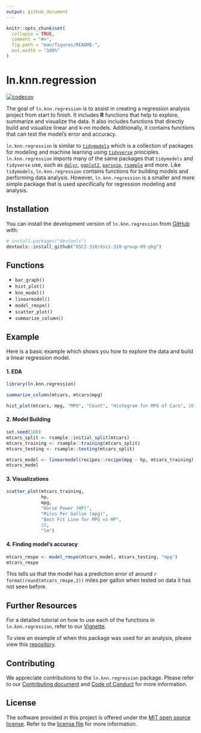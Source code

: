 ```yaml
---
output: github_document
---
```


<!-- README.md is generated from README.Rmd. Please edit that file -->

```r
knitr::opts_chunk$set(
  collapse = TRUE,
  comment = "#>",
  fig.path = "man/figures/README-",
  out.width = "100%"
)
```

# ln.knn.regression

<!-- badges: start -->
[![codecov](https://codecov.io/gh/DSCI-310/dsci-310-group-09-pkg/branch/main/graph/badge.svg?token=gOMgyT71QL)](https://codecov.io/gh/DSCI-310/dsci-310-group-09-pkg)
<!-- badges: end -->

The goal of `ln.knn.regression` is to assist in creating a regression analysis project from start to finish. It includes **R** functions that help to explore, summarize and visualize the data. It also includes functions that directly build and visualize linear and k-nn models. Additionally, it contains functions that can test the model's error and accuracy. 

`ln.knn.regression` is similar to [`tidymodels`](https://www.tidymodels.org/packages/) which is a collection of packages for modeling and machine learning using [`tidyverse`](https://www.tidyverse.org/) principles. `ln.knn.regression` imports many of the same packages that `tidymodels` and `tidyverse` use, such as [`dplyr`](https://dplyr.tidyverse.org/), [`ggplot2`](https://ggplot2.tidyverse.org/), [`parsnip`](https://parsnip.tidymodels.org/), [`rsample`](https://rsample.tidymodels.org/) and more. Like `tidymodels`, `ln.knn.regression` contains functions for building models and performing data analysis. However, `ln.knn.regression` is a smaller and more simple package that is used specifically for regression modeling and analysis. 

## Installation

You can install the development version of `ln.knn.regression` from [GitHub](https://github.com/) with:

``` r
# install.packages("devtools")
devtools::install_github("DSCI-310/dsci-310-group-09-pkg")
```

## Functions

* `bar_graph()`
* `hist_plot()`
* `knn_model()`
* `linearmodel()`
* `model_rmspe()`
* `scatter_plot()`
* `summarize_column()`

## Example

Here is a basic example which shows you how to explore the data and build a linear regression model.

#### 1. EDA

```r
library(ln.knn.regression)

summarize_column(mtcars, mtcars$mpg)

hist_plot(mtcars, mpg, "MPG", "Count", "Histogram for MPG of Cars", 10)

```

#### 2. Model Building

```r
set.seed(100)
mtcars_split <- rsample::initial_split(mtcars)
mtcars_training <- rsample::training(mtcars_split)
mtcars_testing <- rsample::testing(mtcars_split)
```

```r
mtcars_model <- linearmodel(recipes::recipe(mpg ~ hp, mtcars_training), mtcars_training)
mtcars_model
```

#### 3. Visualizations 

```r
scatter_plot(mtcars_training, 
             hp, 
             mpg, 
             "Horse Power (HP)", 
             "Miles Per Gallon (mpg)",
             "Best Fit Line for MPG vs HP", 
             15,
             "lm") 
```

#### 4. Finding model's accuracy 

```r
mtcars_rmspe <- model_rmspe(mtcars_model, mtcars_testing, "mpg")
mtcars_rmspe
```
This tells us that the model has a prediction error of around `r format(round(mtcars_rmspe,2))` miles per gallon when tested on data it has not seen before.

## Further Resources

For a detailed tutorial on how to use each of the functions in `ln.knn.regression`, refer to our [Vignette](https://github.com/DSCI-310/dsci-310-group-09-pkg/blob/main/vignettes/ln_knn_regression-vignette.Rmd).

To view an example of when this package was used for an analysis, please view this [repository](https://github.com/jennalenoble/dsci-310-group-09).

## Contributing

We appreciate contributions to the `ln.knn.regression` package. Please refer to our [Contributing document](https://github.com/DSCI-310/dsci-310-group-09-pkg/blob/main/CONTRIBUTING.md) and [Code of Conduct](https://github.com/DSCI-310/dsci-310-group-09-pkg/blob/main/CODE_OF_CONDUCT.md) for more information.

## License

The software provided in this project is offered under the [MIT open source license](https://opensource.org/license/mit/). Refer to the [license file](https://github.com/DSCI-310/dsci-310-group-09-pkg/blob/main/LICENSE.md) for more information.
